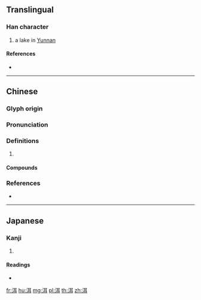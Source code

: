 ==Translingual==

===Han character===
{{Han char|rn=85|rad=水|as=06|sn=9|four=31140|canj=ESJ}}

# a lake in [[Yunnan]]

====References====
* {{Han ref|kx=0622.080|dkj=17412|dj=1018.060|hdz=31602.030|uh=6D31|ud=27953|bh=AC7C|bd=44156}}

----

==Chinese==
{{zh-forms}}

===Glyph origin===
{{Han etym}}

===Pronunciation===
{{zh-pron
|m=ěr
|c=nei2,ji5
|mc=y
|oc=y
|cat=
}}

===Definitions===
{{zh-hanzi}}

# {{rfdef|zh}}

====Compounds====
{{zh-der|普洱|普洱茶|洱海}}

===References===
* {{R:yue:Hanzi}}

----

==Japanese==

===Kanji===
{{ja-kanji|grade=|rs=水06}}

# {{defn|lang=ja|sort=水06}}

====Readings====
* {{ja-readings|on=[[じ]] (ji), [[に]] (ni)|kun=}}

[[fr:洱]]
[[hu:洱]]
[[mg:洱]]
[[pl:洱]]
[[th:洱]]
[[zh:洱]]
